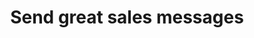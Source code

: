 ---
title: "Send great sales messages"
description: "A guide for reps explaining how to use Koala data to send great sales messages."
---